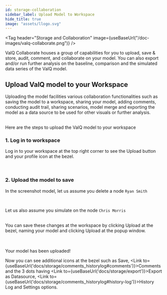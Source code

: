```yaml
---
id: storage-collaboration
sidebar_label: Upload Model to Workspace
hide_title: true
image: "assets/llogo.svg"
---
```



<Tag
  header="Storage and Collaboration"
  image={useBaseUrl("/doc-images/valq-collaborate.png")}
/>

<div style={{textAlign: 'justify'}}>
ValQ Collaborate houses a group of capabilities for you to upload, save & store, audit, comment,
and collaborate on your model. You can also export and/or run further analysis on
the baseline, comparison and the simulated data series of the ValQ model.
</div>

## Upload ValQ model to your Workspace

<div style={{textAlign: 'justify'}}>
Uploading the model facilities various collaboration functionalities such as saving the model to a workspace, sharing your model, adding comments, 
conducting audit trail, sharing scenarios, model merge and exporting the model as a data source to be used for other visuals or further analysis.
</div><br />

Here are the steps to upload the ValQ model to your workspace

### 1. Log in to workspace

<div style={{textAlign: 'justify'}}>
Log in to your workspace at the top right corner to see the Upload button and your profile icon at the bezel.
</div> <br />

<div style={{textAlign: 'center'}}>
  <Zoom>
<img alt="" src={useBaseUrl("/doc-images//SC5.1.png")} />
  </Zoom>
</div> <br />   

<div style={{textAlign: 'center'}}>
  <Zoom>
<img alt="" src={useBaseUrl("/doc-images//SC5.2.png")} />
  </Zoom>
</div>

### 2. Upload the model to save

In the screenshot model, let us assume you delete a node `Ryan Smith`

<div style={{textAlign: 'center'}}>
  <Zoom>
<img alt="" src={useBaseUrl("/doc-images//SC5.3.png")} />
  </Zoom>
</div> <br />   

Let us also assume you simulate on the node `Chris Morris`

<div style={{textAlign: 'center'}}>
  <Zoom>
<img alt="" src={useBaseUrl("/doc-images//SC5.4.png")} />
  </Zoom>
</div> <br />   

<div style={{textAlign: 'justify'}}>
You can save these changes at the workspace by clicking Upload at the bezel, naming your model and clicking Upload at the popup window.
</div> <br /> 

<div style={{textAlign: 'center'}}>
  <Zoom>
<img alt="" src={useBaseUrl("/doc-images//SC5.5.png")} />
  </Zoom>
</div> <br />   

Your model has been uploaded!

<div style={{textAlign: 'justify'}}>

Now you can see additional icons at the bezel such as Save, <Link to={useBaseUrl('docs/storage/comments_historylog#comments')}>Comments</Link> and the 3 dots having <Link to={useBaseUrl('docs/storage/export')}>Export as Datasource</Link>, <Link to={useBaseUrl('docs/storage/comments_historylog#history-log')}>History Log</Link> and Settings options.
</div>  

<div style={{textAlign: 'center'}}>
  <Zoom>
<img alt="" src={useBaseUrl("/doc-images//SC5.6.png")} />
  </Zoom>
</div>


